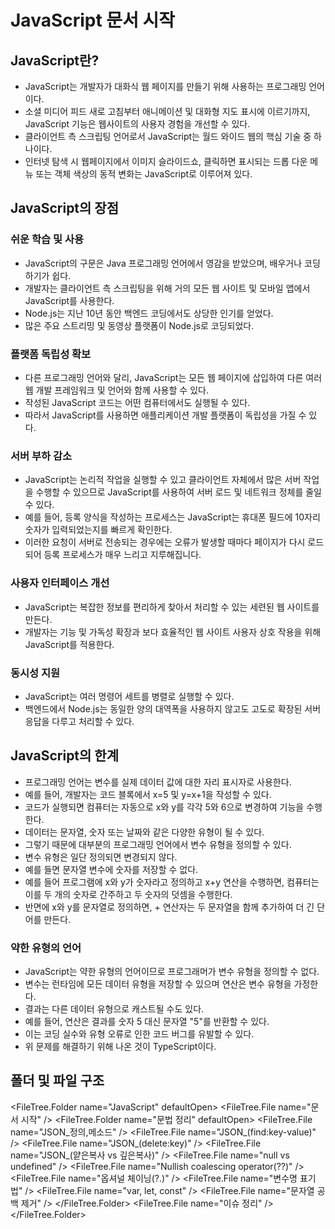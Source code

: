 
# JavaScript 문서 시작

## JavaScript란?

- JavaScript는 개발자가 대화식 웹 페이지를 만들기 위해 사용하는 프로그래밍 언어이다.
- 소셜 미디어 피드 새로 고침부터 애니메이션 및 대화형 지도 표시에 이르기까지, JavaScript 기능은 웹사이트의 사용자 경험을 개선할 수 있다.
- 클라이언트 측 스크립팅 언어로서 JavaScript는 월드 와이드 웹의 핵심 기술 중 하나이다.
- 인터넷 탐색 시 웹페이지에서 이미지 슬라이드쇼, 클릭하면 표시되는 드롭 다운 메뉴 또는 객체 색상의 동적 변화는 JavaScript로 이루어져 있다.

## JavaScript의 장점

### 쉬운 학습 및 사용

- JavaScript의 구문은 Java 프로그래밍 언어에서 영감을 받았으며, 배우거나 코딩하기가 쉽다.
- 개발자는 클라이언트 측 스크립팅을 위해 거의 모든 웹 사이트 및 모바일 앱에서 JavaScript를 사용한다.
- Node.js는 지난 10년 동안 백엔드 코딩에서도 상당한 인기를 얻었다.
- 많은 주요 스트리밍 및 동영상 플랫폼이 Node.js로 코딩되었다.

### 플랫폼 독립성 확보

- 다른 프로그래밍 언어와 달리, JavaScript는 모든 웹 페이지에 삽입하여 다른 여러 웹 개발 프레임워크 및 언어와 함께 사용할 수 있다.
- 작성된 JavaScript 코드는 어떤 컴퓨터에서도 실행될 수 있다.
- 따라서 JavaScript를 사용하면 애플리케이션 개발 플랫폼이 독립성을 가질 수 있다.

### 서버 부하 감소

- JavaScript는 논리적 작업을 실행할 수 있고 클라이언트 자체에서 많은 서버 작업을 수행할 수 있으므로 JavaScript를 사용하여 서버 로드 및 네트워크 정체를 줄일 수 있다.
- 예를 들어, 등록 양식을 작성하는 프로세스는 JavaScript는 휴대폰 필드에 10자리 숫자가 입력되었는지를 빠르게 확인한다.
- 이러한 요청이 서버로 전송되는 경우에는 오류가 발생할 때마다 페이지가 다시 로드되어 등록 프로세스가 매우 느리고 지루해집니다.

### 사용자 인터페이스 개선

- JavaScript는 복잡한 정보를 편리하게 찾아서 처리할 수 있는 세련된 웹 사이트를 만든다.
- 개발자는 기능 및 가독성 확장과 보다 효율적인 웹 사이트 사용자 상호 작용을 위해 JavaScript를 적용한다.

### 동시성 지원

- JavaScript는 여러 명령어 세트를 병렬로 실행할 수 있다.
- 백엔드에서 Node.js는 동일한 양의 대역폭을 사용하지 않고도 고도로 확장된 서버 응답을 다루고 처리할 수 있다.

## JavaScript의 한계

- 프로그래밍 언어는 변수를 실제 데이터 값에 대한 자리 표시자로 사용한다.
- 예를 들어, 개발자는 코드 블록에서 x=5 및 y=x+1을 작성할 수 있다.
- 코드가 실행되면 컴퓨터는 자동으로 x와 y를 각각 5와 6으로 변경하여 기능을 수행한다.
- 데이터는 문자열, 숫자 또는 날짜와 같은 다양한 유형이 될 수 있다.
- 그렇기 때문에 대부분의 프로그래밍 언어에서 변수 유형을 정의할 수 있다.
- 변수 유형은 일단 정의되면 변경되지 않다.
- 예를 들면 문자열 변수에 숫자를 저장할 수 없다.
- 예를 들어 프로그램에 x와 y가 숫자라고 정의하고 x+y 연산을 수행하면, 컴퓨터는 이를 두 개의 숫자로 간주하고 두 숫자의 덧셈을 수행한다.
- 반면에 x와 y를 문자열로 정의하면, + 연산자는 두 문자열을 함께 추가하여 더 긴 단어를 만든다.

### 약한 유형의 언어

- JavaScript는 약한 유형의 언어이므로 프로그래머가 변수 유형을 정의할 수 없다.
- 변수는 런타임에 모든 데이터 유형을 저장할 수 있으며 연산은 변수 유형을 가정한다.
- 결과는 다른 데이터 유형으로 캐스트될 수도 있다.
- 예를 들어, 연산은 결과를 숫자 5 대신 문자열 "5"를 반환할 수 있다.
- 이는 코딩 실수와 유형 오류로 인한 코드 버그를 유발할 수 있다.
- 위 문제를 해결하기 위해 나온 것이 TypeScript이다.

## 폴더 및 파일 구조

<FileTree.Folder name="JavaScript" defaultOpen>
  <FileTree.File name="문서 시작" />
  <FileTree.Folder name="문법 정리" defaultOpen>
    <FileTree.File name="JSON_정의,메소드" />
    <FileTree.File name="JSON_(find:key-value)" />
    <FileTree.File name="JSON_(delete:key)" />
    <FileTree.File name="JSON_(얕은복사 vs 깊은복사)" />
    <FileTree.File name="null vs undefined" />
    <FileTree.File name="Nullish coalescing operator(??)" />
    <FileTree.File name="옵셔널 체이닝(?.)" />
    <FileTree.File name="변수명 표기법" />
    <FileTree.File name="var, let, const" />
    <FileTree.File name="문자열 공백 제거" />
  </FileTree.Folder>
  <FileTree.File name="이슈 정리" />
</FileTree.Folder>
